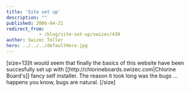 ```yaml
---
title: 'Site set up'
description: ""
published: 2006-04-21
redirect_from: 
            - /blog/site-set-up/swizec/430
author: Swizec Teller
hero: ../../../defaultHero.jpg
---
```

\[size=13]It would seem that finally the basics of this website have been succesfully set up with \[\[http&#x3A;//chlorineboards.swizec.com|Chlorine Board's]] fancy self installer. The reason it took long was the bugs ... happens you know, bugs are natural. \[/size]